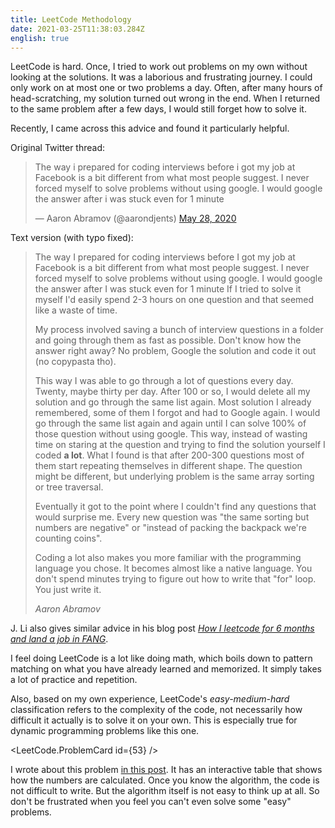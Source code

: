 ```yaml
---
title: LeetCode Methodology
date: 2021-03-25T11:38:03.284Z
english: true
---
```




LeetCode is hard. Once, I tried to work out problems on my own without looking at the solutions.
It was a laborious and frustrating journey.
I could only work on at most one or two problems a day.
Often, after many hours of head-scratching, my solution turned out wrong in the end.
When I returned to the same problem after a few days, I would still forget how to solve it.

Recently, I came across this advice and found it particularly helpful.

Original Twitter thread:
<blockquote class="twitter-tweet"><p lang="en" dir="ltr">The way i prepared for coding interviews before i got my job at Facebook is a bit different from what most people suggest. I never forced myself to solve problems without using google. I would google the answer after i was stuck even for 1 minute</p>&mdash; Aaron Abramov (@aarondjents) <a href="https://twitter.com/aarondjents/status/1266149438554169344?ref_src=twsrc%5Etfw">May 28, 2020</a></blockquote>

Text version (with typo fixed):
> The way I prepared for coding interviews before I got my job at Facebook is a bit different from what most people suggest.
> I never forced myself to solve problems without using google.
> I would google the answer after I was stuck even for 1 minute
> If I tried to solve it myself I'd easily spend 2-3 hours on one question and that seemed like a waste of time.
>
> My process involved saving a bunch of interview questions in a folder and going through them as fast as possible.
  Don't know how the answer right away? No problem, Google the solution and code it out (no copypasta tho).
>
> This way I was able to go through a lot of questions every day. Twenty, maybe thirty per day. After 100 or so, I would delete all my solution and go through the same list again. Most solution I already remembered, some of them I forgot and had to Google again.
> I would go through the same list again and again until I can solve 100% of those question without using google. This way, instead of wasting time on staring at the question and trying to find the solution yourself I coded **a lot**.
> What I found is that after 200-300 questions most of them start repeating themselves in different shape. The question might be different, but underlying problem is the same array sorting or tree traversal.
>
> Eventually it got to the point where I couldn't find any questions that would surprise me. Every new question was "the same sorting but numbers are negative" or "instead of packing the backpack we're counting coins".
>
> Coding a lot also makes you more familiar with the programming language you chose. It becomes almost like a native language. You don't spend minutes trying to figure out how to write that "for" loop. You just write it.
>
> <cite>Aaron Abramov</cite>

J. Li also gives similar advice in his blog post [<cite>How I leetcode for 6 months and land a job in FANG</cite>](https://kylelix7.github.io/How-I-leetcode-for-6-months-and-land-a-job-at-Amazon/).

I feel doing LeetCode is a lot like doing math, which boils down to pattern matching on what you have already learned and memorized.
It simply takes a lot of practice and repetition.

Also, based on my own experience, LeetCode's *easy-medium-hard* classification refers to the complexity of the code,
not necessarily how difficult it actually is to solve it on your own.
This is especially true for dynamic programming problems like this one.

<LeetCode.ProblemCard id={53} />

I wrote about this problem [in this post](/leetcode/maximum-subarray). It has an interactive table that shows how the numbers are calculated.
Once you know the algorithm, the code is not difficult to write.
But the algorithm itself is not easy to think up at all.
So don't be frustrated when you feel you can't even solve some "easy" problems.